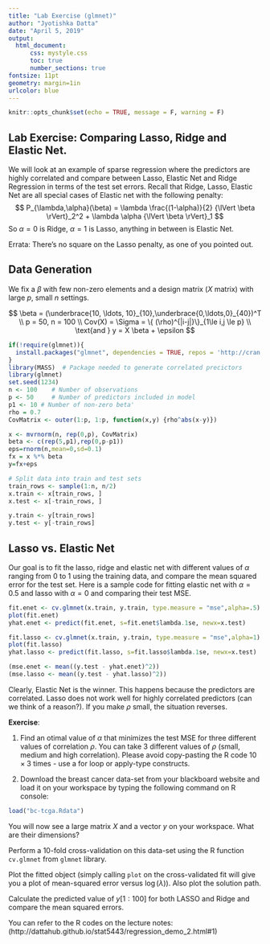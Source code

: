 ```yaml
---
title: "Lab Exercise (glmnet)"
author: "Jyotishka Datta"
date: "April 5, 2019"
output: 
  html_document:
      css: mystyle.css
      toc: true
      number_sections: true
fontsize: 11pt
geometry: margin=1in
urlcolor: blue
---
```


```r
knitr::opts_chunk$set(echo = TRUE, message = F, warning = F)
```

## Lab Exercise: Comparing Lasso, Ridge and Elastic Net. 

We will look at an example of sparse regression where the predictors are highly correlated and compare between Lasso, Elastic Net and Ridge Regression in terms of the test set errors. Recall that  Ridge, Lasso, Elastic Net are all special cases of Elastic net with the following penalty: 
$$
P_{\lambda,\alpha}(\beta) = \lambda \frac{(1-\alpha)}{2} {\lVert \beta \rVert}_2^2 + \lambda \alpha {\lVert \beta \rVert}_1
$$
So $\alpha = 0$ is Ridge, $\alpha = 1$ is Lasso, anything in between is Elastic Net.

Errata: There's no square on the Lasso penalty, as one of you pointed out. 

## Data Generation 

We fix a $\beta$ with few non-zero elements and a design matrix ($X$ matrix) with large $p$, small $n$ settings. 

$$
\beta = (\underbrace{10, \ldots, 10}_{10},\underbrace{0,\ldots,0}_{40})^T \\
p = 50, n = 100 \\
Cov(X) = \Sigma = \{ (\rho)^{|i-j|}\}_{1\le i,j \le p} \\
\text{and } y = X \beta + \epsilon 
$$

```r
if(!require(glmnet)){
  install.packages("glmnet", dependencies = TRUE, repos = 'http://cran.rstudio.com')
}
library(MASS)  # Package needed to generate correlated precictors
library(glmnet)
set.seed(1234)
n <- 100    # Number of observations
p <- 50     # Number of predictors included in model
p1 <- 10 # Number of non-zero beta'
rho = 0.7
CovMatrix <- outer(1:p, 1:p, function(x,y) {rho^abs(x-y)})

x <- mvrnorm(n, rep(0,p), CovMatrix)
beta <- c(rep(5,p1),rep(0,p-p1))
eps=rnorm(n,mean=0,sd=0.1)
fx = x %*% beta
y=fx+eps

# Split data into train and test sets
train_rows <- sample(1:n, n/2)
x.train <- x[train_rows, ]
x.test <- x[-train_rows, ]

y.train <- y[train_rows]
y.test <- y[-train_rows]
```

## Lasso vs. Elastic Net 

Our goal is to fit the lasso, ridge and elastic net with different values of $\alpha$ ranging from $0$ to $1$ using the training data, and compare the mean squared error for the test set. Here is a sample code for fitting elastic net with $\alpha = 0.5$ and lasso with $\alpha = 0$ and comparing their test MSE. 

```r
fit.enet <- cv.glmnet(x.train, y.train, type.measure = "mse",alpha=.5)
plot(fit.enet)
yhat.enet <- predict(fit.enet, s=fit.enet$lambda.1se, newx=x.test)

fit.lasso <- cv.glmnet(x.train, y.train, type.measure = "mse",alpha=1)
plot(fit.lasso)
yhat.lasso <- predict(fit.lasso, s=fit.lasso$lambda.1se, newx=x.test)

(mse.enet <- mean((y.test - yhat.enet)^2))
(mse.lasso <- mean((y.test - yhat.lasso)^2))
```

Clearly, Elastic Net is the winner. This happens because the predictors are correlated. Lasso does not work well for highly correlated predictors (can we think of a reason?). If you make $\rho$ small, the situation reverses. 

**Exercise**: 

1. Find an otimal value of $\alpha$ that minimizes the test MSE for three different values of correlation $\rho$. You can take $3$ different values of $\rho$ (small, medium and high correlation). Please avoid copy-pasting the R code $10 \times 3$ times - use a for loop or apply-type constructs. 

2. Download the breast cancer data-set from your blackboard website and load it on your workspace by typing the following command on R console: 

```R
load("bc-tcga.Rdata")
```

You will now see a large matrix $X$ and a vector $y$ on your workspace. What are their dimensions?

Perform a 10-fold cross-validation on this data-set using the R function `cv.glmnet` from `glmnet` library. 

Plot the fitted object (simply calling `plot` on the cross-validated fit will give you a plot of mean-squared error versus $\log(\lambda)$). Also plot the solution path. 

Calculate the predicted value of $y[1:100]$ for both LASSO and Ridge and compare the mean squared errors. 

You can refer to the R codes on the lecture
notes: (http://dattahub.github.io/stat5443/regression_demo_2.html#1)
